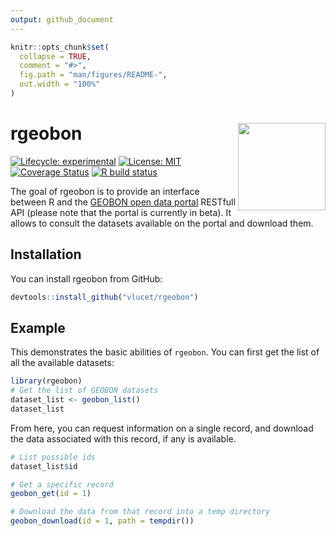 ```yaml
---
output: github_document
---
```


<!-- README.md is generated from README.Rmd. Please edit that file -->

```r
knitr::opts_chunk$set(
  collapse = TRUE,
  comment = "#>",
  fig.path = "man/figures/README-",
  out.width = "100%"
)
```

# rgeobon <img src="inst/images/sticker.png" align="right" width=140/>

<!-- badges: start -->
[![Lifecycle: experimental](https://img.shields.io/badge/lifecycle-experimental-orange.svg)](https://www.tidyverse.org/lifecycle/#experimental)
[![License: MIT](https://img.shields.io/badge/License-MIT-yellow.svg)](https://opensource.org/licenses/MIT)
[![Coverage Status](https://img.shields.io/codecov/c/github/vlucet/rgeobon/master.svg)](https://codecov.io/github/vlucet/rgeobon?branch=master)
[![R build status](https://github.com/VLucet/geobon/workflows/R-CMD-check/badge.svg)](https://github.com/VLucet/geobon/actions)
<!-- badges: end -->

The goal of rgeobon is to provide an interface between R and the [GEOBON open data portal](https://portal.geobon.org/) RESTfull API (please note that the portal is currently in beta). It allows to consult the datasets available on the portal and download them. 

## Installation

You can install rgeobon from GitHub:

``` r
devtools::install_github("vlucet/rgeobon")
```

## Example

This demonstrates the basic abilities of `rgeobon`. You can first get the list of all the available datasets:

```r
library(rgeobon)
# Get the list of GEOBON datasets
dataset_list <- geobon_list()
dataset_list
```

From here, you can request information on a single record, and download the data associated with this record, if any is available. 

```r
# List possible ids
dataset_list$id

# Get a specific record
geobon_get(id = 1)

# Download the data from that record into a temp directory
geobon_download(id = 1, path = tempdir())
```
